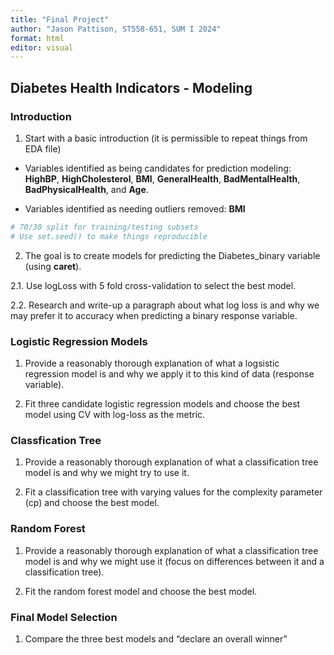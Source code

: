 ```yaml
---
title: "Final Project"
author: "Jason Pattison, ST558-651, SUM I 2024"
format: html
editor: visual
---
```


## Diabetes Health Indicators - Modeling

### Introduction

1. Start with a basic introduction (it is permissible to repeat things from EDA file)

  - Variables identified as being candidates for prediction modeling: **HighBP**, **HighCholesterol**, **BMI**, **GeneralHealth**, **BadMentalHealth**, **BadPhysicalHealth**, and **Age**. 

  - Variables identified as needing outliers removed: **BMI**

```r

# 70/30 split for training/testing subsets
# Use set.seed() to make things reproducible 

```

2. The goal is to create models for predicting the Diabetes_binary variable (using **caret**). 

2.1. Use logLoss with 5 fold cross-validation to select the best model. 

2.2. Research and write-up a paragraph about what log loss is and why we may prefer it to accuracy when predicting a binary response variable. 

### Logistic Regression Models

1. Provide a reasonably thorough explanation of what a logsistic regression model is and why we apply it to this kind of data (response variable). 

2. Fit three candidate logistic regression models and choose the best model using CV with log-loss as the metric. 

### Classfication Tree 

1. Provide a reasonably thorough explanation of what a classification tree model is and why we might try to use it.

2. Fit a classification tree with varying values for the complexity parameter (cp) and choose the best model. 

### Random Forest

1. Provide a reasonably thorough explanation of what a classification tree model is and why we might use it (focus on differences between it and a classification tree). 

2. Fit the random forest model and choose the best model.

### Final Model Selection

1. Compare the three best models and "declare an overall winner"